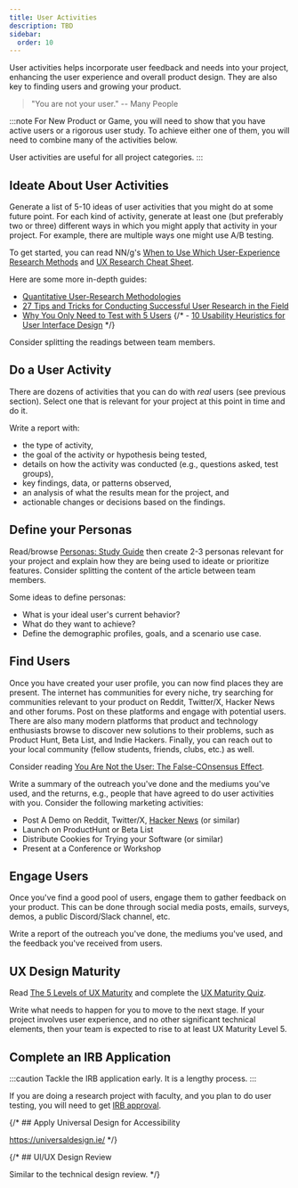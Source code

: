 ```yaml
---
title: User Activities
description: TBD
sidebar:
  order: 10
---
```



User activities helps incorporate user feedback and needs into your project, enhancing the user experience and overall product design. They are also key to finding users and growing your product.

> "You are not your user."  -- Many People

:::note
For New Product or Game, you will need to show that you have active users or a rigorous user study. To achieve either one of them, you will need to combine many of the activities below.

User activities are useful for all project categories.
:::

## Ideate About User Activities

<Badge text="Team Activity" variant="success" class="mb-6" />

Generate a list of 5-10 ideas of user activities that you might do at some future point. For each kind of activity, generate at least one (but preferably two or three) different ways in which you might apply that activity in your project. For example, there are multiple ways one might use A/B testing.

To get started, you can read NN/g's [When to Use Which User-Experience Research Methods](https://www.nngroup.com/articles/which-ux-research-methods/) and [UX Research Cheat Sheet](https://www.nngroup.com/articles/ux-research-cheat-sheet/).

Here are some more in-depth guides:

- [Quantitative User-Research Methodologies](https://www.nngroup.com/articles/quantitative-user-research-methods/)
- [27 Tips and Tricks for Conducting Successful User Research in the Field](https://www.nngroup.com/articles/tips-user-research-field/)
- [Why You Only Need to Test with 5 Users](https://www.nngroup.com/articles/why-you-only-need-to-test-with-5-users/)
{/* - [10 Usability Heuristics for User Interface Design](https://www.nngroup.com/articles/ten-usability-heuristics/) */}

Consider splitting the readings between team members.

## Do a User Activity

<Badge text="Individual Activity" variant="success" class="mb-6" />
<Badge text="Team Activity" variant="note" class="mb-6" />

There are dozens of activities that you can do with *real* users (see previous section). Select one that is relevant for your project at this point in time and do it. 

Write a report with:

- the type of activity,
- the goal of the activity or hypothesis being tested, 
- details on how the activity was conducted (e.g., questions asked, test groups),
- key findings, data, or patterns observed,
- an analysis of what the results mean for the project, and
- actionable changes or decisions based on the findings.

## Define your Personas

<Badge text="Team Activity" variant="note" class="mb-6" />

Read/browse [Personas: Study Guide](https://www.nngroup.com/articles/personas-study-guide/) then create 2-3 personas relevant for your project and explain how they are being used to ideate or prioritize features. Consider splitting the content of the article between team members.

Some ideas to define personas:

- What is your ideal user's current behavior? 
- What do they want to achieve? 
- Define the demographic profiles, goals, and a scenario use case.

## Find Users

<Badge text="Individual Activity" variant="success" class="mb-6" />

Once you have created your user profile, you can now find places they are present. The internet has communities for every niche, try searching for communities relevant to your product on Reddit, Twitter/X, Hacker News and other forums. Post on these platforms and engage with potential users. There are also many modern platforms that product and technology enthusiasts browse to discover new solutions to their problems, such as Product Hunt, Beta List, and Indie Hackers. Finally, you can reach out to your local community (fellow students, friends, clubs, etc.) as well.

Consider reading [You Are Not the User: The False-COnsensus Effect](https://www.nngroup.com/articles/false-consensus/).

Write a summary of the outreach you've done and the mediums you've used, and the returns, e.g., people that have agreed to do user activities with you. Consider the following marketing activities:

- Post A Demo on Reddit, Twitter/X, [Hacker News](https://news.ycombinator.com/) (or similar)
- Launch on ProductHunt or Beta List
- Distribute Cookies for Trying your Software (or similar)
- Present at a Conference or Workshop

## Engage Users

<Badge text="Individual Activity" variant="success" class="mb-6" />

Once you've find a good pool of users, engage them to gather feedback on your product. This can be done through social media posts, emails, surveys, demos, a public Discord/Slack channel, etc. 

Write a report of the outreach you've done, the mediums you've used, and the feedback you've received from users. 

## UX Design Maturity

<Badge text="Individual Activity" variant="success" class="mb-6" />

Read [The 5 Levels of UX Maturity](https://www.nngroup.com/articles/ux-maturity-model/) and complete the [UX Maturity Quiz](https://forms.nngroup.com/s3/Maturity-Quiz).

Write what needs to happen for you to move to the next stage. If your project involves user experience, and no other significant technical elements, then your team is expected to rise to at least UX Maturity Level 5.

## Complete an IRB Application

<Badge text="Team Activity" variant="note" class="mb-6" />

:::caution
Tackle the IRB application early. It is a lengthy process.
:::

If you are doing a research project with faculty, and you plan to do user testing, you will need to get [IRB approval](https://research.oregonstate.edu/ori/irb).

{/* ## Apply Universal Design for Accessibility

https://universaldesign.ie/ */}

{/* ## UI/UX Design Review

Similar to the technical design review. */}